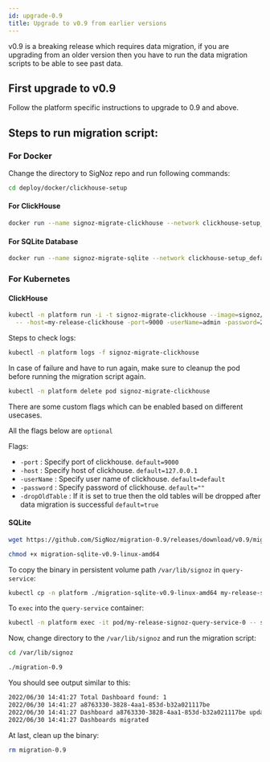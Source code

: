 ```yaml
---
id: upgrade-0.9
title: Upgrade to v0.9 from earlier versions
---
```



v0.9 is a breaking release which requires data migration, if you are upgrading from an older version then you have to run the data migration scripts to be able to see past data.

## First upgrade to v0.9

Follow the platform specific instructions to upgrade to 0.9 and above.

## Steps to run migration script:

### For Docker

Change the directory to SigNoz repo and run following commands:

```bash
cd deploy/docker/clickhouse-setup
```

#### For ClickHouse

```bash
docker run --name signoz-migrate-clickhouse --network clickhouse-setup_default -it signoz/migrate:0.9-clickhouse -host=clickhouse -port=9000
```

#### For SQLite Database

```bash
docker run --name signoz-migrate-sqlite --network clickhouse-setup_default -it -v $PWD/data/signoz/:/var/lib/signoz/ signoz/migrate:0.9-sqlite -dataSource /var/lib/signoz/signoz.db
```


### For Kubernetes

#### ClickHouse

```bash
kubectl -n platform run -i -t signoz-migrate-clickhouse --image=signoz/migrate:0.9-clickhouse --restart='Never' \
  -- -host=my-release-clickhouse -port=9000 -userName=admin -password=27ff0399-0d3a-4bd8-919d-17c2181e6fb9
```

Steps to check logs:

```bash
kubectl -n platform logs -f signoz-migrate-clickhouse
```

In case of failure and have to run again, make sure to cleanup the pod before running the migration script again.

```bash
kubectl -n platform delete pod signoz-migrate-clickhouse
```

There are some custom flags which can be enabled based on different usecases.

All the flags below are `optional`

Flags:

- `-port` : Specify port of clickhouse. `default=9000`
- `-host` : Specify host of clickhouse. `default=127.0.0.1`
- `-userName` : Specify user name of clickhouse. `default=default`
- `-password` : Specify password of clickhouse. `default=""`
- `-dropOldTable` : If it is set to true then the old tables will be dropped after data migration is successful `default=true`

#### SQLite

```bash
wget https://github.com/SigNoz/migration-0.9/releases/download/v0.9/migration-sqlite-v0.9-linux-amd64

chmod +x migration-sqlite-v0.9-linux-amd64

```

To copy the binary in persistent volume path `/var/lib/signoz` in `query-service`:

```bash
kubectl cp -n platform ./migration-sqlite-v0.9-linux-amd64 my-release-signoz-query-service-0:/var/lib/signoz/migration-0.9
```

To `exec` into the `query-service` container:

```bash
kubectl -n platform exec -it pod/my-release-signoz-query-service-0 -- sh
```

Now, change directory to the `/var/lib/signoz` and run the migration script:

```bash
cd /var/lib/signoz

./migration-0.9
```

You should see output similar to this:

```bash
2022/06/30 14:41:27 Total Dashboard found: 1
2022/06/30 14:41:27 a8763330-3828-4aa1-853d-b32a021117be
2022/06/30 14:41:27 Dashboard a8763330-3828-4aa1-853d-b32a021117be updated
2022/06/30 14:41:27 Dashboards migrated
```

At last, clean up the binary:

```bash
rm migration-0.9
```
